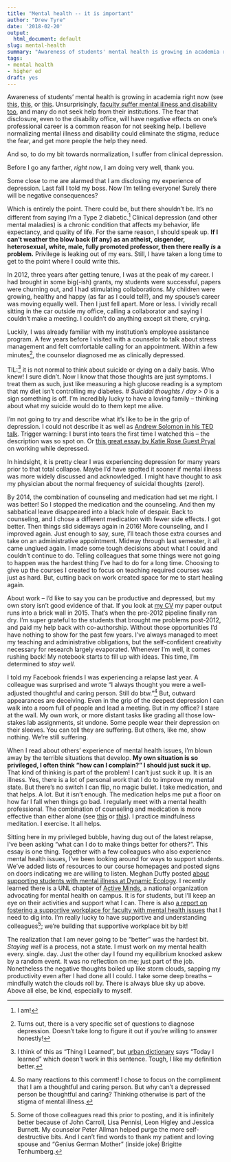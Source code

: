 ```yaml
---
title: "Mental health -- it is important"
author: "Drew Tyre"
date: '2018-02-20'
output: 
  html_document: default
slug: mental-health
summary: "Awareness of students' mental health is growing in academia right now. Unsurprisingly, faculty suffer mental illness too, and many do not seek help from their institutions. The fear that disclosure, even to the disability office, will have negative effects on one's professional career is a common reason for not seeking help."
tags:
- mental health
- higher ed
draft: yes
---
```


Awareness of students' mental health is growing in academia right now (see 
[this](https://www.theatlantic.com/education/archive/2016/07/why-do-so-many-graduate-students-quit/490094/), 
[this](https://dynamicecology.wordpress.com/2016/07/13/life-as-an-anxious-scientist/), or 
[this](https://www.theguardian.com/society/2017/may/23/number-university-dropouts-due-to-mental-health-problems-trebles?CMP=Share_iOSApp_Other). 
Unsurprisingly, [faculty suffer mental illness and disability too](https://www.insidehighered.com/news/2017/06/08/study-faculty-members-mental-health-issues-finds-mix-attitudes-disclosing-and), and many do not seek help from their institutions.
The fear that disclosure, even to the disability office, will have negative effects on one's professional career is a common reason for not seeking help.
I believe normalizing mental illness and disability could eliminate the stigma, reduce the fear, and get more people the help they need.

And so, to do my bit towards normalization, I suffer from clinical depression. 

Before I go any farther, *right now*, I am doing very well, thank you.

Some close to me are alarmed that I am disclosing my experience of depression. 
Last fall I told my boss. 
Now I'm telling everyone! 
Surely there will be negative consequences?

Which is entirely the point. There could be, but there shouldn't be. It's no different from saying I'm a Type 2 diabetic.[^1] 
Clinical depression (and other mental maladies) is a chronic condition that affects my behavior, life expectancy, and quality of life. For the same reason, I should speak up. 
**If I can't weather the blow back (if any) as an atheist, cisgender, heterosexual, white, male, fully promoted professor, then there really *is* a problem.** Privilege is leaking out of my ears.
Still, I have taken a long time to get to the point where I could write this. 

[^1]: I am!

In 2012, three years after getting tenure, I was at the peak of my career. 
I had brought in some big(-ish) grants, my students were successful, papers were churning out, and I had stimulating collaborations. 
My children were growing, healthy and happy (as far as I could tell!), and my spouse's career was moving equally well. 
Then I just fell apart. More or less. 
I vividly recall sitting in the car outside my office, calling a collaborator and saying I couldn't make a meeting. 
I couldn't do anything except sit there, crying. 

Luckily, I was already familiar with my institution's employee assistance program. A few years before I visited with a counselor to talk about stress management and felt comfortable calling for an appointment. 
Within a few minutes[^2], the counselor diagnosed me as clinically depressed. 

[^2]: Turns out, there is a very specific set of questions to diagnose depression. Doesn't take long to figure it out if you're willing to answer honestly!

TIL:[^TIL] it is not normal to think about suicide or dying on a daily basis. Who knew! I sure didn't. 
Now I know that those thoughts are just symptoms. 
I treat them as such, just like measuring a high glucose reading is a symptom that my diet isn't controlling my diabetes. 
*# Suicidal thoughts / day > 0* is a sign something is off.
I'm incredibly lucky to have a loving family --
thinking about what my suicide would do to them kept me alive. 

[^TIL]: I think of this as "Thing I Learned", but [urban dictionary](https://www.urbandictionary.com/define.php?term=TIL) says "Today I learned" which doesn't work in this sentence. Tough, I like my definition better.

I'm not going to try and describe what it's like to be in the grip of depression. 
I could not describe it as well as 
[Andrew Solomon in his TED talk](https://www.ted.com/talks/andrew_solomon_depression_the_secret_we_share?utm_campaign=tedspread--a&utm_medium=referral&utm_source=tedcomshare). 
Trigger warning: I burst into tears the first time I watched this -- the description was so spot on.
Or [this great essay by Katie Rose Guest Pryal](https://chroniclevitae.com/news/1203-working-when-your-brain-isn-t) on working while depressed.

In hindsight, it is pretty clear I was experiencing depression for many years prior to that total collapse. 
Maybe I'd have spotted it sooner if mental illness was more widely discussed and acknowledged.
I might have thought to ask my physician about the normal frequency of suicidal thoughts (zero!). 

By 2014, the combination of counseling and medication had set me right. 
I was better! So I stopped the medication and the counseling. 
And then my sabbatical leave disappeared into a black hole of despair. 
Back to counseling, and I chose a different medication with fewer side effects. I got better. 
Then things slid sideways again in 2016! More counseling, and I improved again. 
Just enough to say, sure, I'll teach those extra courses and take on an administrative appointment. 
Midway through last semester, it all came unglued again. 
I made some tough decisions about what I could and couldn't continue to do. 
Telling colleagues that some things were not going to happen was the hardest thing I've had to do for a long time. 
Choosing to give up the courses I created to focus on teaching required courses was just as hard. 
But, cutting back on work created space for me to start healing again. 

About work -- I'd like to say you can be productive and depressed, but my own story isn't good evidence of that.
If you look at [my CV](https://scholar.google.com/citations?hl=en&user=WafwKngAAAAJ&view_op=list_works&authuser=1&sortby=pubdate) my paper output runs into a brick wall in 2015. 
That's when the pre-2012 pipeline finally ran dry.
I'm super grateful to the students that brought me problems post-2012, and paid my help back with co-authorship. 
Without those opportunities I'd have nothing to show for the past few years.
I've always managed to meet my teaching and administrative obligations, but the self-confident creativity necessary for research largely evaporated. 
Whenever I'm well, it comes rushing back! My notebook starts to fill up with ideas.
This time, I'm determined to *stay well*. 

I told my Facebook friends I was experiencing a relapse last year. 
A colleague was surprised and wrote "I always thought you were a well-adjusted thoughtful and caring person. Still do btw."[^quote]
But, outward appearances are deceiving. 
Even in the grip of the deepest depression I can walk into a room full of people and lead a meeting. 
But in my office? 
I stare at the wall. 
My own work, or more distant tasks like grading all those low-stakes lab assignments, sit undone.
Some people wear their depression on their sleeves. 
You can tell they are suffering.
But others, like me, show nothing. We're still suffering.

[^quote]: So many reactions to this comment! I chose to focus on the compliment that I am a thoughtful and caring person. But why can't a depressed person be thoughtful and caring? Thinking otherwise is part of the stigma of mental illness.

When I read about others' experience of mental health issues, I'm blown away by the terrible situations that develop. 
**My own situation is so privileged, I often think "how can I complain?" I should just suck it up.**
That kind of thinking is part of the problem!
I can't just suck it up. It is an illness. 
Yes, there is a lot of personal work that I do to improve my mental state. 
But there's no switch I can flip, no magic bullet. 
I take medication, and that helps. A lot. But it isn't enough.
The medication helps me put a floor on how far I fall when things go bad. 
I regularly meet with a mental health professional. The combination of counseling and medication is more effective than either alone 
(see [this](https://well.blogs.nytimes.com/2015/01/08/to-treat-depression-drugs-or-therapy/) or
[this](https://news.vanderbilt.edu/2014/08/20/drugs-therapy-nonchronic-depression/)).
I practice mindfulness meditation. 
I exercise. It all helps.

Sitting here in my privileged bubble, having dug out of the latest relapse, I've been asking "what can I do to make things better for others?". 
This essay is one thing. 
Together with a few colleagues who also experience mental health issues, I've been looking around for ways to support students. We've added lists of resources to our course homepages and posted signs on doors indicating we are willing to listen.
Meghan Duffy posted [about supporting students with mental illness at Dynamic Ecology](https://dynamicecology.wordpress.com/2018/01/29/how-to-support-undergraduate-students-experiencing-mental-health-concerns/).
I recently learned there is a UNL chapter of [Active Minds](http://www.activeminds.org/), a national organization advocating for mental health on campus. 
It is for students, but I'll keep an eye on their activities and support what I can.
There is also [a report on fostering a supportive workplace for faculty with mental health issues](http://tucollaborative.org/sdm_downloads/supportive-academic-environments-for-faculty-with-mental-illnesses/) that I need to dig into. 
I'm really lucky to have supportive and understanding colleagues[^Acknowledgements]; we're building that supportive workplace bit by bit! 

The realization that I am never going to be "better" was the hardest bit. 
*Staying well* is a process, not a state.
I must work on my mental health every. single. day. 
Just the other day I found my equilibrium knocked askew by a random event.
It was no reflection on me; just part of the job. 
Nonetheless the negative thoughts boiled up like storm clouds, sapping my productivity even after I had done all I could. 
I take some deep breaths -- mindfully watch the clouds roll by. There is always blue sky up above. 
Above all else, be kind, especially to myself.

[^Acknowledgements]: Some of those colleagues read this prior to posting, and it is infinitely better because of John Carroll, Lisa Pennisi, Leon Higley and Jessica Burnett. My counselor Peter Allman helped purge the more self-destructive bits. And I can't find words to thank my patient and loving spouse and "Genius German Mother" (inside joke) Brigitte Tenhumberg. 